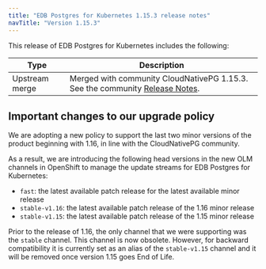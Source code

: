 ```yaml
---
title: "EDB Postgres for Kubernetes 1.15.3 release notes"
navTitle: "Version 1.15.3"
---
```


This release of EDB Postgres for Kubernetes includes the following:

| Type           | Description                                                                                                                        |
| -------------- | ---------------------------------------------------------------------------------------------------------------------------------- |
| Upstream merge | Merged with community CloudNativePG 1.15.3. See the community [Release Notes](https://cloudnative-pg.io/documentation/1.15/release_notes/v1.15/). |


## Important changes to our upgrade policy
We are adopting a new policy to support the last two minor versions of the product beginning with 1.16, in line with the CloudNativePG community.

As a result, we are introducing the following head versions in the new OLM channels in OpenShift to manage the update streams for EDB Postgres for Kubernetes:

* `fast`: the latest available patch release for the latest available minor release 
* `stable-v1.16`: the latest available patch release of the 1.16 minor release
* `stable-v1.15`: the latest available patch release of the 1.15 minor release

Prior to the release of 1.16, the only channel that we were supporting was the `stable` channel. This channel is now obsolete. However, for backward compatibility it is currently set as an alias of the `stable-v1.15` channel and it will be removed once version 1.15 goes End of Life.

